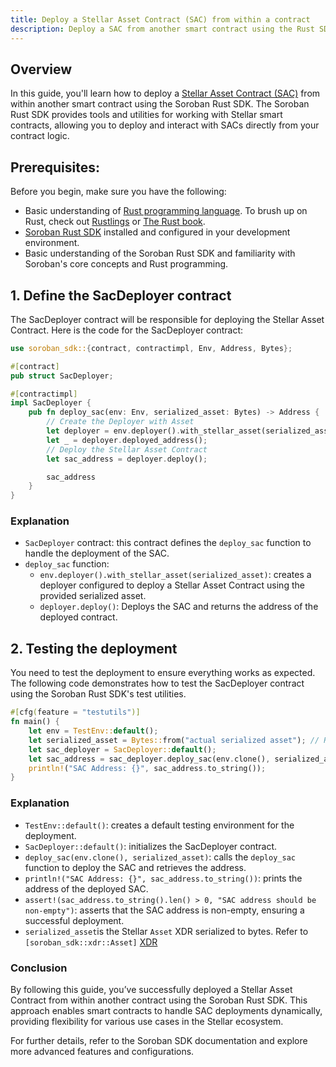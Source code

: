 ```yaml
---
title: Deploy a Stellar Asset Contract (SAC) from within a contract
description: Deploy a SAC from another smart contract using the Rust SDK
---
```


<head>
  <title>
    {`Deploying a Stellar Asset Contract (SAC) from within a contract`}
  </title>
  <meta charSet="utf-8" />
  <meta
    property="og:title"
    content="Deploying a Stellar Asset Contract (SAC) from within a contract"
  />
  <meta
    property="og:description"
    content="This is a step-by-step guide to help you deploy an SAC from within a smart contract on Stellar."
  />
</head>

## Overview

In this guide, you'll learn how to deploy a [Stellar Asset Contract (SAC)](../../../tokens/stellar-asset-contract.mdx) from within another smart contract using the Soroban Rust SDK. The Soroban Rust SDK provides tools and utilities for working with Stellar smart contracts, allowing you to deploy and interact with SACs directly from your contract logic.

## Prerequisites:

Before you begin, make sure you have the following:

- Basic understanding of [Rust programming language](https://www.rust-lang.org/). To brush up on Rust, check out [Rustlings](https://github.com/rust-lang/rustlings) or [The Rust book](https://doc.rust-lang.org/book/).
- [Soroban Rust SDK](../../../tools/sdks/library.mdx#soroban-rust-sdk) installed and configured in your development environment.
- Basic understanding of the Soroban Rust SDK and familiarity with Soroban's core concepts and Rust programming.

## 1. Define the SacDeployer contract

The SacDeployer contract will be responsible for deploying the Stellar Asset Contract. Here is the code for the SacDeployer contract:

```rust title="lib.rs"
use soroban_sdk::{contract, contractimpl, Env, Address, Bytes};

#[contract]
pub struct SacDeployer;

#[contractimpl]
impl SacDeployer {
    pub fn deploy_sac(env: Env, serialized_asset: Bytes) -> Address {
        // Create the Deployer with Asset
        let deployer = env.deployer().with_stellar_asset(serialized_asset);
        let _ = deployer.deployed_address();
        // Deploy the Stellar Asset Contract
        let sac_address = deployer.deploy();

        sac_address
    }
}
```

### Explanation

- `SacDeployer` contract: this contract defines the `deploy_sac` function to handle the deployment of the SAC.
- `deploy_sac` function:
  - `env.deployer().with_stellar_asset(serialized_asset)`: creates a deployer configured to deploy a Stellar Asset Contract using the provided serialized asset.
  - `deployer.deploy()`: Deploys the SAC and returns the address of the deployed contract.

## 2. Testing the deployment

You need to test the deployment to ensure everything works as expected. The following code demonstrates how to test the SacDeployer contract using the Soroban Rust SDK's test utilities.

```rust
#[cfg(feature = "testutils")]
fn main() {
    let env = TestEnv::default();
    let serialized_asset = Bytes::from("actual serialized asset"); // Replace with actual serialized asset info
    let sac_deployer = SacDeployer::default();
    let sac_address = sac_deployer.deploy_sac(env.clone(), serialized_asset);
    println!("SAC Address: {}", sac_address.to_string());
}
```

### Explanation

- `TestEnv::default()`: creates a default testing environment for the deployment.
- `SacDeployer::default()`: initializes the SacDeployer contract.
- `deploy_sac(env.clone(), serialized_asset)`: calls the `deploy_sac` function to deploy the SAC and retrieves the address.
- `println!("SAC Address: {}", sac_address.to_string())`: prints the address of the deployed SAC.
- `assert!(sac_address.to_string().len() > 0, "SAC address should be non-empty")`: asserts that the SAC address is non-empty, ensuring a successful deployment.
- `serialized_asset`is the Stellar `Asset` XDR serialized to bytes. Refer to `[soroban_sdk::xdr::Asset]` [XDR](https://docs.rs/stellar-xdr/latest/stellar_xdr/curr/enum.Asset.html)

### Conclusion

By following this guide, you’ve successfully deployed a Stellar Asset Contract from within another contract using the Soroban Rust SDK. This approach enables smart contracts to handle SAC deployments dynamically, providing flexibility for various use cases in the Stellar ecosystem.

For further details, refer to the Soroban SDK documentation and explore more advanced features and configurations.
